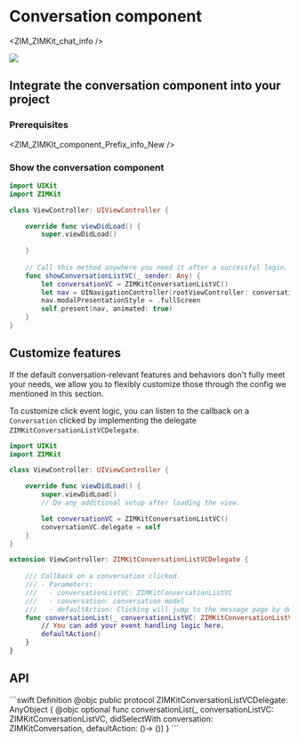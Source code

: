 # Conversation component


<ZIM_ZIMKit_chat_info />

<Frame width="200" height="auto" caption="">
    <img src="https://storage.zego.im/sdk-doc/Pics/ZIMKit/IOS/swift/conversation_demo.gif" />
</Frame>

## Integrate the conversation component into your project

### Prerequisites


<ZIM_ZIMKIt_component_Prefix_info_New />

### Show the conversation component

```swift ViewController.swift {1,2,13-18}
import UIKit
import ZIMKit

class ViewController: UIViewController {

    override func viewDidLoad() {
        super.viewDidLoad()
        
    }
    
    // Call this method anywhere you need it after a successful login.
    func showConversationListVC(_ sender: Any) {
        let conversationVC = ZIMKitConversationListVC()
        let nav = UINavigationController(rootViewController: conversationVC)
        nav.modalPresentationStyle = .fullScreen
        self.present(nav, animated: true)
    }
}
```

## Customize features

If the default conversation-relevant features and behaviors don't fully meet your needs, we allow you to flexibly customize those through the config we mentioned in this section.

<Accordion title="Customizing click events" defaultOpen="false">

To customize click event logic, you can listen to the callback on a `Conversation` clicked by implementing the delegate `ZIMKitConversationListVCDelegate`.

```swift ViewController.swift {22-24}
import UIKit
import ZIMKit

class ViewController: UIViewController {

    override func viewDidLoad() {
        super.viewDidLoad()
        // Do any additional setup after loading the view.

        let conversationVC = ZIMKitConversationListVC()
        conversationVC.delegate = self
    }
}

extension ViewController: ZIMKitConversationListVCDelegate {
    
    /// Callback on a conversation clicked.
    /// - Parameters:
    ///   - conversationListVC: ZIMKitConversationListVC
    ///   - conversation: conversation model
    ///   - defaultAction: Clicking will jump to the message page by default.
    func conversationList(_ conversationListVC: ZIMKitConversationListVC, didSelectWith conversation: ZIMKitConversation, defaultAction: () -> ()) {
        // You can add your event handling logic here.
        defaultAction()
    }
}
```

</Accordion>

## API


<Accordion title="ZIMKitConversationListVCDelegate" defaultOpen="false">
```swift Definition
@objc public protocol ZIMKitConversationListVCDelegate: AnyObject {
    @objc optional
    func conversationList(_ conversationListVC: ZIMKitConversationListVC,
                          didSelectWith conversation: ZIMKitConversation,
                          defaultAction: ()-> ())
}
```
</Accordion>